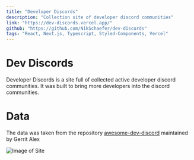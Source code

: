 ```yaml
---
title: "Developer Discords"
description: "Collection site of developer discord communities"
link: "https://dev-discords.vercel.app/"
github: "https://github.com/NikSchaefer/dev-discords"
tags: "React, Next.js, Typescript, Styled-Components, Vercel"
---
```


# Dev Discords

Developer Discords is a site full of collected active developer discord
communities. It was built to bring more developers into the discord communities.

# Data

The data was taken from the repository
[awesome-dev-discord](https://github.com/ljosberinn/awesome-dev-discord)
maintained by Gerrit Alex

<img alt="Image of Site" src="/project/dev-discords/1.png" />